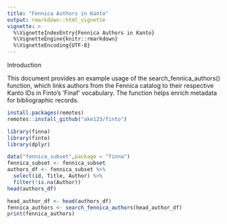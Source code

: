 ```yaml
---
title: "Fennica Authors in Kanto"
output: rmarkdown::html_vignette
vignette: >
  %\VignetteIndexEntry{Fennica Authors in Kanto}
  %\VignetteEngine{knitr::rmarkdown}
  %\VignetteEncoding{UTF-8}
---
```


Introduction

This document provides an example usage of the search_fennica_authors() function, which links authors from the Fennica catalog to their respective Kanto IDs in Finto's 'Finaf' vocabulary. The function helps enrich metadata for bibliographic records.
```r
install.packages(remotes)
remotes::install_github("ake123/finto")

```

```r
library(finna)
library(finto)
library(dplyr)

data("fennica_subset",package = "finna")
fennica_subset <- fennica_subset
authors_df <- fennica_subset %>%
  select(id, Title, Author) %>%
  filter(!is.na(Author))
head(authors_df)
```



```r
head_author_df <- head(authors_df)
fennica_authors <- search_fennica_authors(head_author_df)
print(fennica_authors)
```





